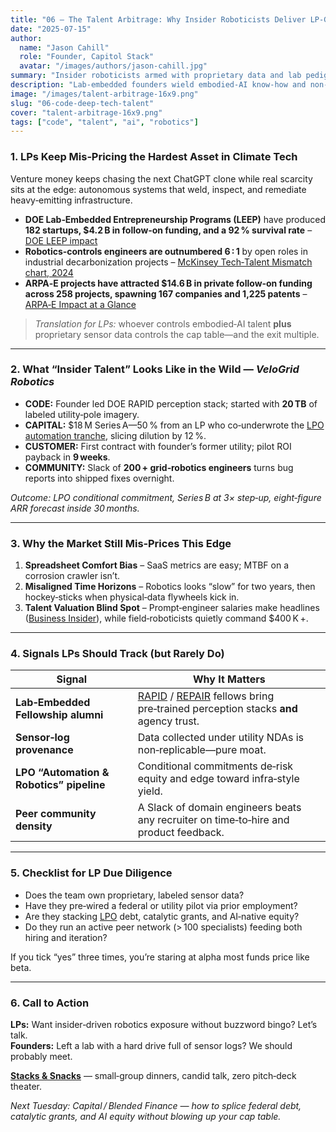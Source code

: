 ```yaml
---
title: "06 — The Talent Arbitrage: Why Insider Roboticists Deliver LP-Grade Alpha"
date: "2025-07-15"
author:
  name: "Jason Cahill"
  role: "Founder, Capitol Stack"
  avatar: "/images/authors/jason-cahill.jpg"
summary: "Insider roboticists armed with proprietary data and lab pedigree create the deepest moats—and the best LP returns—in climate tech."
description: "Lab‑embedded founders wield embodied‑AI know‑how and non‑replicable sensor logs, compressing both technical and scaling risk. Here’s why that talent arbitrage is still mis‑priced."
image: "/images/talent-arbitrage-16x9.png"
slug: "06-code-deep-tech-talent"
cover: "talent-arbitrage-16x9.png"
tags: ["code", "talent", "ai", "robotics"]
---
```


### 1. LPs Keep Mis‑Pricing the Hardest Asset in Climate Tech

Venture money keeps chasing the next ChatGPT clone while real scarcity sits at the edge: autonomous systems that weld, inspect, and remediate heavy‑emitting infrastructure.

- **DOE Lab‑Embedded Entrepreneurship Programs (LEEP)** have produced **182 startups, $4.2 B in follow‑on funding, and a 92 % survival rate** – [DOE LEEP impact](https://www.energy.gov/eere/amo/lab-embedded-entrepreneurship-programs)
- **Robotics‑controls engineers are outnumbered 6 : 1** by open roles in industrial decarbonization projects – [McKinsey Tech‑Talent Mismatch chart, 2024](https://www.mckinsey.com/featured-insights/sustainable-inclusive-growth/charts/tech-talent-mismatch)
- **ARPA‑E projects have attracted $14.6 B in private follow‑on funding across 258 projects, spawning 167 companies and 1,225 patents** – [ARPA‑E Impact at a Glance](https://arpa-e.energy.gov/about/arpa-e-at-a-glance/impact)

> *Translation for LPs:* whoever controls embodied‑AI talent **plus** proprietary sensor data controls the cap table—and the exit multiple.

---

### 2. What “Insider Talent” Looks Like in the Wild — *VeloGrid Robotics*

- **CODE:** Founder led DOE RAPID perception stack; started with **20 TB** of labeled utility‑pole imagery.  
- **CAPITAL:** $18 M Series A—50 % from an LP who co‑underwrote the [LPO automation tranche](https://www.energy.gov/lpo), slicing dilution by 12 %.  
- **CUSTOMER:** First contract with founder’s former utility; pilot ROI payback in **9 weeks**.  
- **COMMUNITY:** Slack of **200 + grid‑robotics engineers** turns bug reports into shipped fixes overnight.  

*Outcome: LPO conditional commitment, Series B at 3× step‑up, eight‑figure ARR forecast inside 30 months.*

---

### 3. Why the Market Still Mis‑Prices This Edge

1. **Spreadsheet Comfort Bias** – SaaS metrics are easy; MTBF on a corrosion crawler isn’t.  
2. **Misaligned Time Horizons** – Robotics looks “slow” for two years, then hockey‑sticks when physical‑data flywheels kick in.  
3. **Talent Valuation Blind Spot** – Prompt‑engineer salaries make headlines ([Business Insider](https://www.businessinsider.com/ai-talent-wars-recruiting-hiring-white-hot-2025-6)), while field‑roboticists quietly command $400 K +.

---

### 4. Signals LPs Should Track (but Rarely Do)

| Signal | Why It Matters |
| ------- | -------------- |
| **Lab‑Embedded Fellowship alumni** | [RAPID](https://www.energy.gov/eere/amo/rapid-manufacturing-institute) / [REPAIR](https://arpa-e.energy.gov/technologies/programs/repair) fellows bring pre‑trained perception stacks **and** agency trust. |
| **Sensor‑log provenance** | Data collected under utility NDAs is non‑replicable—pure moat. |
| **LPO “Automation & Robotics” pipeline** | Conditional commitments de‑risk equity and edge toward infra‑style yield. |
| **Peer community density** | A Slack of domain engineers beats any recruiter on time‑to‑hire and product feedback. |

---

### 5. Checklist for LP Due Diligence

- Does the team own proprietary, labeled sensor data?  
- Have they pre‑wired a federal or utility pilot via prior employment?  
- Are they stacking [LPO](https://www.energy.gov/lpo) debt, catalytic grants, and AI‑native equity?  
- Do they run an active peer network (> 100 specialists) feeding both hiring and iteration?

If you tick “yes” three times, you’re staring at alpha most funds price like beta.

---

### 6. Call to Action

**LPs:** Want insider‑driven robotics exposure without buzzword bingo? Let’s talk.  
**Founders:** Left a lab with a hard drive full of sensor logs? We should probably meet.

[**Stacks & Snacks**](https://capitolstack.vc/contact) — small‑group dinners, candid talk, zero pitch‑deck theater.

*Next Tuesday: Capital / Blended Finance — how to splice federal debt, catalytic grants, and AI equity without blowing up your cap table.*
